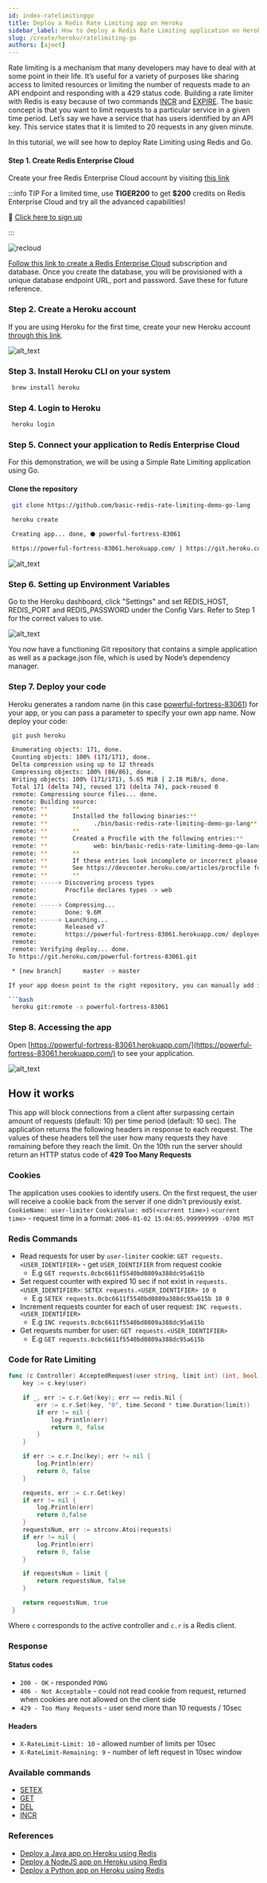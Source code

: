 ```yaml
---
id: index-ratelimitinggo
title: Deploy a Redis Rate Limiting app on Heroku
sidebar_label: How to deploy a Redis Rate Limiting application on Heroku
slug: /create/heroku/ratelimiting-go
authors: [ajeet]
---
```



<Authors frontMatter={frontMatter} />

Rate limiting is a mechanism that many developers may have to deal with at some point in their life. It’s useful for a variety of purposes like sharing access to limited resources or limiting the number of requests made to an API endpoint and responding with a 429 status code. Building a rate limiter with Redis is easy because of two commands [INCR](https://redis.io/commands/incr) and [EXPIRE](https://redis.io/commands/expire). The basic concept is that you want to limit requests to a particular service in a given time period. Let’s say we have a service that has users identified by an API key. This service states that it is limited to 20 requests in any given minute.

In this tutorial, we will see how to deploy Rate Limiting using Redis and Go.

#### Step 1. Create Redis Enterprise Cloud

Create your free Redis Enterprise Cloud account by visiting [this link](https://redis.com/try-free)

:::info TIP
For a limited time, use **TIGER200** to get **$200** credits on Redis Enterprise Cloud and try all the advanced capabilities!

:tada: [Click here to sign up](https://redis.com/try-free)

:::

![recloud](images/try-free.png)

[Follow this link to create a Redis Enterprise Cloud](/create/rediscloud) subscription and database. Once you create the database, you will be provisioned with a unique database endpoint URL, port and password. Save these for future reference.

### Step 2. Create a Heroku account

If you are using Heroku for the first time, create your new Heroku account [through this link](https://signup.heroku.com/login).

![alt_text](images/image2.png)

### Step 3. Install Heroku CLI on your system

```bash
 brew install heroku
```

### Step 4. Login to Heroku

```bash
 heroku login
```

### Step 5. Connect your application to Redis Enterprise Cloud

For this demonstration, we will be using a Simple Rate Limiting application using Go.

#### Clone the repository

```bash
 git clone https://github.com/basic-redis-rate-limiting-demo-go-lang
```

```bash
 heroku create

 Creating app... done, ⬢ powerful-fortress-83061

 https://powerful-fortress-83061.herokuapp.com/ | https://git.heroku.com/powerful-fortress-83061.git
```

![alt_text](images/image3.png)

### Step 6. Setting up Environment Variables

Go to the Heroku dashboard, click "Settings" and set REDIS_HOST, REDIS_PORT and REDIS_PASSWORD under the Config Vars. Refer to Step 1 for the correct values to use.

![alt_text](images/image4.png)

You now have a functioning Git repository that contains a simple application as well as a package.json file, which is used by Node’s dependency manager.

### Step 7. Deploy your code

Heroku generates a random name (in this case [powerful-fortress-83061](https://powerful-fortress-83061.herokuapp.com/)) for your app, or you can pass a parameter to specify your own app name. Now deploy your code:

```bash
 git push heroku
```

````bash
 Enumerating objects: 171, done.
 Counting objects: 100% (171/171), done.
 Delta compression using up to 12 threads
 Compressing objects: 100% (86/86), done.
 Writing objects: 100% (171/171), 5.65 MiB | 2.18 MiB/s, done.
 Total 171 (delta 74), reused 171 (delta 74), pack-reused 0
 remote: Compressing source files... done.
 remote: Building source:
 remote: **       **
 remote: **       Installed the following binaries:**
 remote: **       		./bin/basic-redis-rate-limiting-demo-go-lang**
 remote: **       **
 remote: **       Created a Procfile with the following entries:**
 remote: **       		web: bin/basic-redis-rate-limiting-demo-go-lang**
 remote: **       **
 remote: **       If these entries look incomplete or incorrect please create a Procfile with the required entries.**
 remote: **       See https://devcenter.heroku.com/articles/procfile for more details about Procfiles**
 remote: **       **
 remote: -----> Discovering process types
 remote:        Procfile declares types -> web
 remote:
 remote: -----> Compressing...
 remote:        Done: 9.6M
 remote: -----> Launching...
 remote:        Released v7
 remote:        https://powerful-fortress-83061.herokuapp.com/ deployed to Heroku
 remote:
 remote: Verifying deploy... done.
To https://git.heroku.com/powerful-fortress-83061.git

 * [new branch]      master -> master

If your app doesn point to the right repository, you can manually add it:

```bash
 heroku git:remote -a powerful-fortress-83061
````

### Step 8. Accessing the app

Open [https://powerful-fortress-83061.herokuapp.com/](https://powerful-fortress-83061.herokuapp.com/) to see your application.

![alt_text](images/image5.png)

## How it works

This app will block connections from a client after surpassing certain amount of requests (default: 10) per time period (default: 10 sec). The application returns the following headers in response to each request. The values of these headers tell the user how many requests they have remaining before they reach the limit. On the 10th run the server should return an HTTP status code of **429 Too Many Requests**

### Cookies

The application uses cookies to identify users. On the first request, the user will receive a cookie back from the server if one didn't previously exist.
`CookieName: user-limiter`
`CookieValue: md5(<current time>)`
`<current time>` - request time in a format: `2006-01-02 15:04:05.999999999 -0700 MST`

### Redis Commands

- Read requests for user by `user-limiter` cookie: `GET requests.<USER_IDENTIFIER>` - get `USER_IDENTIFIER` from request cookie
  - E.g `GET requests.0cbc6611f5540bd0809a388dc95a615b`
- Set request counter with expired 10 sec if not exist in `requests.<USER_IDENTIFIER>`: `SETEX requests.<USER_IDENTIFIER> 10 0`
  - E.g `SETEX requests.0cbc6611f5540bd0809a388dc95a615b 10 0`
- Increment requests counter for each of user request: `INC requests.<USER_IDENTIFIER>`
  - E.g `INC requests.0cbc6611f5540bd0809a388dc95a615b`
- Get requests number for user: `GET requests.<USER_IDENTIFIER>`
  - E.g `GET requests.0cbc6611f5540bd0809a388dc95a615b`

### Code for Rate Limiting

```Go
func (c Controller) AcceptedRequest(user string, limit int) (int, bool) {
	key := c.key(user)

	if _, err := c.r.Get(key); err == redis.Nil {
		err := c.r.Set(key, "0", time.Second * time.Duration(limit))
		if err != nil {
			log.Println(err)
			return 0, false
		}
	}

	if err := c.r.Inc(key); err != nil {
		log.Println(err)
		return 0, false
	}

	requests, err := c.r.Get(key)
	if err != nil {
		log.Println(err)
		return 0,false
	}
	requestsNum, err := strconv.Atoi(requests)
	if err != nil {
		log.Println(err)
		return 0, false
	}

	if requestsNum > limit {
		return requestsNum, false
	}

	return requestsNum, true
 }
```

Where `c` corresponds to the active controller and `c.r` is a Redis client.

### Response

#### Status codes

- `200 - OK` - responded `PONG`
- `406 - Not Acceptable` - could not read cookie from request, returned when cookies are not allowed on the client side
- `429 - Too Many Requests` - user send more than 10 requests / 10sec

#### Headers

- `X-RateLimit-Limit: 10` - allowed number of limits per 10sec
- `X-RateLimit-Remaining: 9` - number of left request in 10sec window

### Available commands

- [SETEX](https://redis.io/commands/setex)
- [GET](https://redis.io/commands/get)
- [DEL](https://redis.io/commands/del)
- [INCR](https://redis.io/commands/incr)

### References

- [Deploy a Java app on Heroku using Redis](/create/heroku/herokujava)
- [Deploy a NodeJS app on Heroku using Redis](/create/heroku/herokunodejs)
- [Deploy a Python app on Heroku using Redis](/create/heroku/herokupython)
